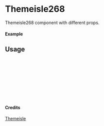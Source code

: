 
<Meta of={Themeisle268} title="Themeisle/Themeisle268" />

# Themeisle268

Themeisle268 component with different props.

#### Example

<Canvas of={Themeisle268.Primary} />

## Usage

```ts
import { Themeisle268 } from "yadl-ui";

const Example = () => {
  return (
      <Themeisle268 />
  );
};

export default Example;
```

#### Credits
[Themeisle](https://themeisle.com/illustrations/)
